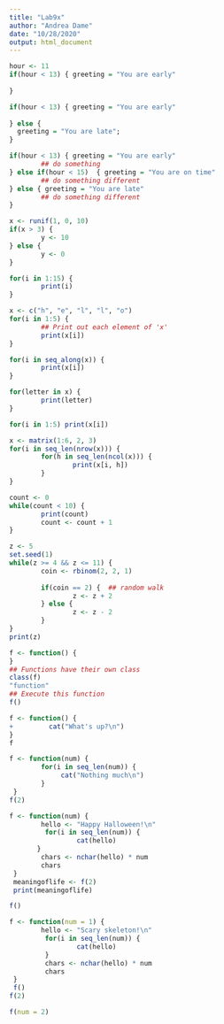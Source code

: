 ```yaml
---
title: "Lab9x"
author: "Andrea Dame"
date: "10/28/2020"
output: html_document
---
```


```r
hour <- 11
if(hour < 13) { greeting = "You are early"
        
} 
```

```r
if(hour < 13) { greeting = "You are early"
        
} else {
  greeting = "You are late";
}
```

```r
if(hour < 13) { greeting = "You are early"
        ## do something
} else if(hour < 15)  { greeting = "You are on time"
        ## do something different
} else { greeting = "You are late"
        ## do something different
}
```

```r
x <- runif(1, 0, 10)  
if(x > 3) {
        y <- 10
} else {
        y <- 0
}
```

```r
for(i in 1:15) {
        print(i)
}
```

```r
x <- c("h", "e", "l", "l", "o")
for(i in 1:5) {
        ## Print out each element of 'x'
        print(x[i])  
}
```

```r
for(i in seq_along(x)) {   
        print(x[i])
}
```

```r
for(letter in x) {
        print(letter)
}

```

```r
for(i in 1:5) print(x[i])
```

```r
x <- matrix(1:6, 2, 3)
for(i in seq_len(nrow(x))) {
        for(h in seq_len(ncol(x))) {
                print(x[i, h])
        }   
}
```

```r
count <- 0
while(count < 10) {
        print(count)
        count <- count + 1
}
```

```r
z <- 5
set.seed(1)
while(z >= 4 && z <= 11) {
        coin <- rbinom(2, 2, 1)
        
        if(coin == 2) {  ## random walk
                z <- z + 2
        } else {
                z <- z - 2
        } 
}
print(z)
```

```r
f <- function() {
}
## Functions have their own class
class(f)  
"function"
## Execute this function
f()       
```

```r
f <- function() {
+         cat("What's up?\n")
} 
f
```

```r
f <- function(num) {
        for(i in seq_len(num)) {
             cat("Nothing much\n")
        }
 }
f(2)
```

```r
f <- function(num) {
        hello <- "Happy Halloween!\n"
         for(i in seq_len(num)) {
                 cat(hello)
       }
        chars <- nchar(hello) * num
        chars
 }
 meaningoflife <- f(2)
 print(meaningoflife)
```

```r
f()
```

```r
f <- function(num = 1) {
        hello <- "Scary skeleton!\n"
         for(i in seq_len(num)) {
                 cat(hello)
         }
         chars <- nchar(hello) * num
         chars
 }
 f()    
f(2)
```

```r
f(num = 2)
```

